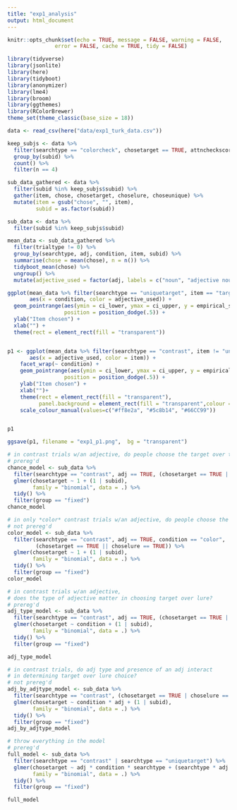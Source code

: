 ```yaml
---
title: "exp1_analysis"
output: html_document
---
```


```r
knitr::opts_chunk$set(echo = TRUE, message = FALSE, warning = FALSE, 
               error = FALSE, cache = TRUE, tidy = FALSE)

library(tidyverse)
library(jsonlite)
library(here)
library(tidyboot)
library(anonymizer)
library(lme4)
library(broom)
library(ggthemes)
library(RColorBrewer)
theme_set(theme_classic(base_size = 18))
```

```r
data <- read_csv(here("data/exp1_turk_data.csv"))

keep_subjs <- data %>%
  filter(searchtype == "colorcheck", chosetarget == TRUE, attncheckscore >= 6) %>%
  group_by(subid) %>%
  count() %>%
  filter(n == 4)

sub_data_gathered <- data %>%
  filter(subid %in% keep_subjs$subid) %>%
  gather(item, chose, chosetarget, choselure, choseunique) %>%
  mutate(item = gsub("chose", "", item),
         subid = as.factor(subid))

sub_data <- data %>%
  filter(subid %in% keep_subjs$subid)

mean_data <- sub_data_gathered %>%
  filter(trialtype != 0) %>%
  group_by(searchtype, adj, condition, item, subid) %>%
  summarise(chose = mean(chose), n = n()) %>%
  tidyboot_mean(chose) %>%
  ungroup() %>%
  mutate(adjective_used = factor(adj, labels = c("noun", "adjective noun")))
```

```r
ggplot(mean_data %>% filter(searchtype == "uniquetarget", item == "target"), 
       aes(x = condition, color = adjective_used)) +
  geom_pointrange(aes(ymin = ci_lower, ymax = ci_upper, y = empirical_stat),
                  position = position_dodge(.5)) + 
  ylab("Item chosen") + 
  xlab("") +
  theme(rect = element_rect(fill = "transparent"))


p1 <- ggplot(mean_data %>% filter(searchtype == "contrast", item != "unique"), 
       aes(x = adjective_used, color = item)) +
    facet_wrap(~ condition) +
    geom_pointrange(aes(ymin = ci_lower, ymax = ci_upper, y = empirical_stat),
                  position = position_dodge(.5)) + 
    ylab("Item chosen") + 
    xlab("")+
    theme(rect = element_rect(fill = "transparent"),
          panel.background = element_rect(fill = "transparent",colour = NA))  +
    scale_colour_manual(values=c("#ff8e2a", "#5c8b14", "#66CC99"))


p1

ggsave(p1, filename = "exp1_p1.png",  bg = "transparent")
```

```r
# in contrast trials w/an adjective, do people choose the target over the lure?
# prereg'd
chance_model <- sub_data %>%
  filter(searchtype == "contrast", adj == TRUE, (chosetarget == TRUE || choselure == TRUE)) %>%
  glmer(chosetarget ~ 1 + (1 | subid),
        family = "binomial", data = .) %>%
  tidy() %>%
  filter(group == "fixed")
chance_model

# in only *color* contrast trials w/an adjective, do people choose the target over the lure?
# not prereg'd
color_model <- sub_data %>%
  filter(searchtype == "contrast", adj == TRUE, condition == "color",
         (chosetarget == TRUE || choselure == TRUE)) %>%
  glmer(chosetarget ~ 1 + (1 | subid),
        family = "binomial", data = .) %>%
  tidy() %>%
  filter(group == "fixed")
color_model

# in contrast trials w/an adjective, 
# does the type of adjective matter in choosing target over lure?
# prereg'd
adj_type_model <- sub_data %>%
  filter(searchtype == "contrast", adj == TRUE, (chosetarget == TRUE | choselure == TRUE)) %>%
  glmer(chosetarget ~ condition + (1 | subid),
        family = "binomial", data = .) %>%
  tidy() %>%
  filter(group == "fixed")

adj_type_model

# in contrast trials, do adj type and presence of an adj interact 
# in determining target over lure choice?
# not prereg'd
adj_by_adjtype_model <- sub_data %>%
  filter(searchtype == "contrast", (chosetarget == TRUE | choselure == TRUE)) %>%
  glmer(chosetarget ~ condition * adj + (1 | subid),
        family = "binomial", data = .) %>%
  tidy() %>%
  filter(group == "fixed")
adj_by_adjtype_model

# throw everything in the model
# prereg'd
full_model <- sub_data %>%
  filter(searchtype == "contrast" | searchtype == "uniquetarget") %>%
  glmer(chosetarget ~ adj * condition * searchtype + (searchtype * adj | subid),
        family = "binomial", data = .) %>%
  tidy() %>%
  filter(group == "fixed")

full_model
```


